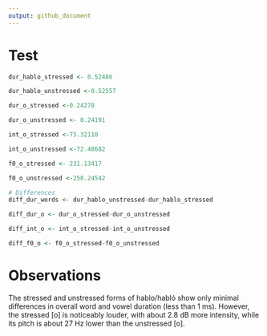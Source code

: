 ```yaml
---
output: github_document
---
```


# Test
```r

dur_hablo_stressed <- 0.52486

dur_hablo_unstressed <-0.52557

dur_o_stressed <-0.24278

dur_o_unstressed <- 0.24191 

int_o_stressed <-75.32110

int_o_unstressed <-72.48682

f0_o_stressed <- 231.13417

f0_o_unstressed <-258.24542

# Differences
diff_dur_words <- dur_hablo_unstressed-dur_hablo_stressed

diff_dur_o <- dur_o_stressed-dur_o_unstressed

diff_int_o <- int_o_stressed-int_o_unstressed

diff_f0_o <- f0_o_stressed-f0_o_unstressed
```


# Observations 
The stressed and unstressed forms of hablo/habló show only minimal differences in overall word and vowel duration (less than 1 ms). However, the stressed [o] is noticeably louder, with about 2.8 dB more intensity, while its pitch is about 27 Hz lower than the unstressed [o].

